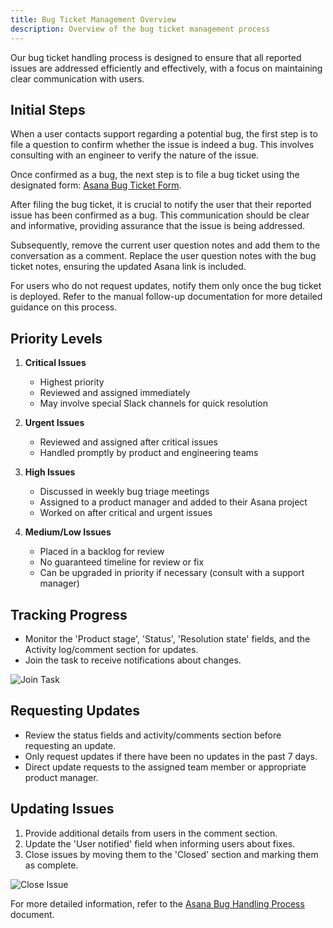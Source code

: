```yaml
---
title: Bug Ticket Management Overview
description: Overview of the bug ticket management process
---
```



Our bug ticket handling process is designed to ensure that all reported issues are addressed efficiently and effectively, with a focus on maintaining clear communication with users.

## Initial Steps

When a user contacts support regarding a potential bug, the first step is to file a question to confirm whether the issue is indeed a bug. This involves consulting with an engineer to verify the nature of the issue.

Once confirmed as a bug, the next step is to file a bug ticket using the designated form: [Asana Bug Ticket Form](https://form.asana.com/?k=zh54nFA9Blv9DGDoCVLVCg&d=1126683767705082).

After filing the bug ticket, it is crucial to notify the user that their reported issue has been confirmed as a bug. This communication should be clear and informative, providing assurance that the issue is being addressed.

Subsequently, remove the current user question notes and add them to the conversation as a comment. Replace the user question notes with the bug ticket notes, ensuring the updated Asana link is included.

For users who do not request updates, notify them only once the bug ticket is deployed. Refer to the manual follow-up documentation for more detailed guidance on this process.

## Priority Levels

1. **Critical Issues**
   - Highest priority
   - Reviewed and assigned immediately
   - May involve special Slack channels for quick resolution

2. **Urgent Issues**
   - Reviewed and assigned after critical issues
   - Handled promptly by product and engineering teams

3. **High Issues**
   - Discussed in weekly bug triage meetings
   - Assigned to a product manager and added to their Asana project
   - Worked on after critical and urgent issues

4. **Medium/Low Issues**
   - Placed in a backlog for review
   - No guaranteed timeline for review or fix
   - Can be upgraded in priority if necessary (consult with a support manager)

## Tracking Progress

- Monitor the 'Product stage', 'Status', 'Resolution state' fields, and the Activity log/comment section for updates.
- Join the task to receive notifications about changes.

![Join Task](../../../../../public/bug2.png)

## Requesting Updates

- Review the status fields and activity/comments section before requesting an update.
- Only request updates if there have been no updates in the past 7 days.
- Direct update requests to the assigned team member or appropriate product manager.

## Updating Issues

1. Provide additional details from users in the comment section.
2. Update the 'User notified' field when informing users about fixes.
3. Close issues by moving them to the 'Closed' section and marking them as complete.

![Close Issue](../../../../../public/bug3.png)

For more detailed information, refer to the [Asana Bug Handling Process](Asana%20bug%20handling%20process%20a2c55843366a4aa98617c36269501e2c.md) document.

<LinkCard title="Back to Overview" href="/sop/bug-ticket-management/overview/" description="Return to the Bug Ticket Management Overview." />

